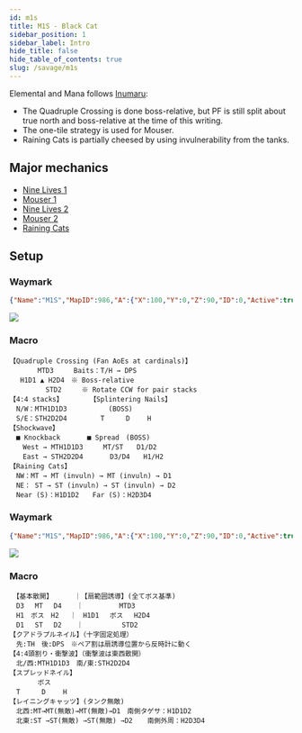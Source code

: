 ```yaml
---
id: m1s
title: M1S - Black Cat
sidebar_position: 1
sidebar_label: Intro
hide_title: false
hide_table_of_contents: true
slug: /savage/m1s
---
```



Elemental and Mana follows [Inumaru](https://www.youtube.com/watch?v=S1SBXo9tLfo):
- The Quadruple Crossing is done boss-relative, but PF is still split about true north and boss-relative at the time of this writing.
- The one-tile strategy is used for Mouser.
- Raining Cats is partially cheesed by using invulnerability from the tanks.


## Major mechanics
  - [Nine Lives 1](/savage/m1s/nine_lives_1)
  - [Mouser 1](/savage/m1s/mouser_1)
  - [Nine Lives 2](/savage/m1s/nine_lives_2)
  - [Mouser 2](/savage/m1s/mouser_2)
  - [Raining Cats](/savage/m1s/raining_cats)


## Setup

<Tabs>

<TabItem value="Elemental" label="Elemental" default>

### Waymark

```json
{"Name":"M1S","MapID":986,"A":{"X":100,"Y":0,"Z":90,"ID":0,"Active":true},"B":{"X":110,"Y":0,"Z":100,"ID":1,"Active":true},"C":{"X":100,"Y":0,"Z":110,"ID":2,"Active":true},"D":{"X":90,"Y":0,"Z":100,"ID":3,"Active":true},"One":{"X":110,"Y":0,"Z":95,"ID":4,"Active":true},"Two":{"X":110,"Y":0,"Z":105,"ID":5,"Active":true},"Three":{"X":90,"Y":0,"Z":105,"ID":6,"Active":true},"Four":{"X":90,"Y":0,"Z":95,"ID":7,"Active":true}}
```

<img src={markers_jp} />

### Macro

    【Quadruple Crossing (Fan AoEs at cardinals)】
    　　　  MTD3　　　Baits：T/H → DPS
    　 H1D1 ▲ H2D4　※ Boss-relative
    　　　    STD2　　　※ Rotate CCW for pair stacks
    【4:4 stacks】　　　　　【Splintering Nails】
    　N/W：MTH1D1D3 　　　 　　(BOSS)　　
    　S/E：STH2D2D4　　　　　T 　 　D　 　H
    【Shockwave】
    　■ Knockback　　　　■ Spread　(BOSS)
    　　West → MTH1D1D3　　　MT/ST　　D1/D2
    　　East → STH2D2D4　　　　D3/D4　　H1/H2
    【Raining Cats】
    　NW：MT → MT (invuln) → MT (invuln) → D1 
    　NE： ST → ST (invuln) → ST (invuln) → D2
    　Near (S)：H1D1D2　　Far (S)：H2D3D4


</TabItem>

<TabItem value="Mana" label="Mana">

### Waymark

```json
{"Name":"M1S","MapID":986,"A":{"X":100,"Y":0,"Z":90,"ID":0,"Active":true},"B":{"X":110,"Y":0,"Z":100,"ID":1,"Active":true},"C":{"X":100,"Y":0,"Z":110,"ID":2,"Active":true},"D":{"X":90,"Y":0,"Z":100,"ID":3,"Active":true},"One":{"X":110,"Y":0,"Z":95,"ID":4,"Active":true},"Two":{"X":110,"Y":0,"Z":105,"ID":5,"Active":true},"Three":{"X":90,"Y":0,"Z":105,"ID":6,"Active":true},"Four":{"X":90,"Y":0,"Z":95,"ID":7,"Active":true}}
```

<img src={markers_jp} />

### Macro

    　【基本散開】 　 　｜【扇範囲誘導】(全てボス基準)
    　D3 　MT 　D4 　 ｜ 　 　 　 MTD3
    　H1　ボス　H2 　｜　H1D1 　ボス 　H2D4
    　D1 　ST 　D2 　 ｜　 　 　 　STD2
    【クアドラプルネイル】（十字固定処理）
    　先:TH　後:DPS　※ペア割は扇誘導位置から反時計に動く
    【4:4頭割り・衝撃波】（衝撃波は東西散開）
    　北/西:MTH1D1D3　南/東:STH2D2D4
    【スプレッドネイル】
    　 　 　ボス
    　T 　 　D　 　H
    【レイニングキャッツ】(タンク無敵)
    　北西:MT→MT(無敵)→MT(無敵)→D1　南側タゲサ：H1D1D2
    　北東:ST →ST(無敵) →ST(無敵) →D2 　 南側外周：H2D3D4


</TabItem>

</Tabs>